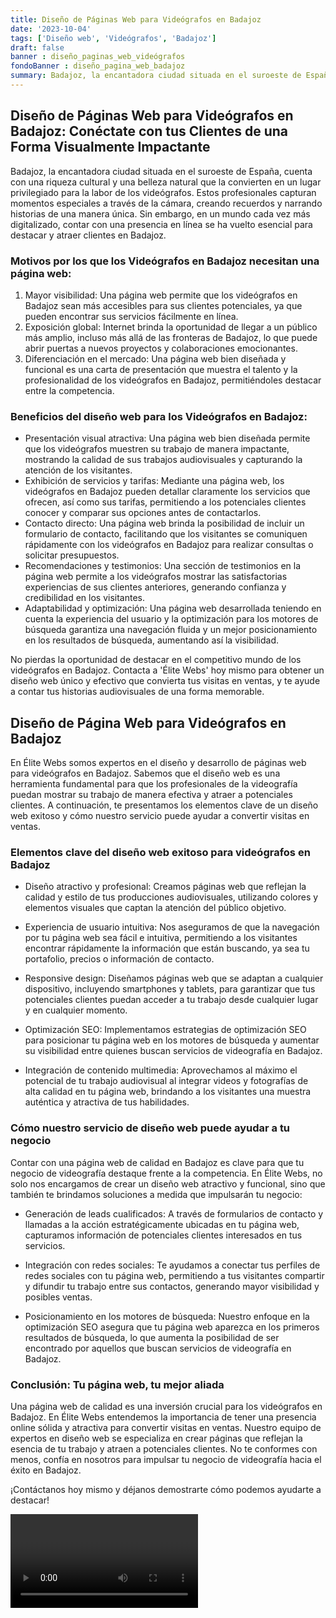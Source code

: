 ```yaml
---
title: Diseño de Páginas Web para Videógrafos en Badajoz
date: '2023-10-04'
tags: ['Diseño web', 'Videógrafos', 'Badajoz']
draft: false
banner : diseño_paginas_web_videógrafos
fondoBanner : diseño_pagina_web_badajoz
summary: Badajoz, la encantadora ciudad situada en el suroeste de España, cuenta con una riqueza cultural y una belleza natural que la convierten en un lugar privilegiado para la labor de los videógrafos. Estos profesionales capturan momentos especiales a través de la cámara, creando recuerdos y narrando historias de una manera única. Sin embargo, en un mundo cada vez más digitalizado, contar con una presencia en línea se ha vuelto esencial para destacar y atraer clientes en Badajoz.
---
```


## Diseño de Páginas Web para Videógrafos en Badajoz: Conéctate con tus Clientes de una Forma Visualmente Impactante

Badajoz, la encantadora ciudad situada en el suroeste de España, cuenta con una riqueza cultural y una belleza natural que la convierten en un lugar privilegiado para la labor de los videógrafos. Estos profesionales capturan momentos especiales a través de la cámara, creando recuerdos y narrando historias de una manera única. Sin embargo, en un mundo cada vez más digitalizado, contar con una presencia en línea se ha vuelto esencial para destacar y atraer clientes en Badajoz.

### Motivos por los que los Videógrafos en Badajoz necesitan una página web:

1. Mayor visibilidad: Una página web permite que los videógrafos en Badajoz sean más accesibles para sus clientes potenciales, ya que pueden encontrar sus servicios fácilmente en línea.  
2. Exposición global: Internet brinda la oportunidad de llegar a un público más amplio, incluso más allá de las fronteras de Badajoz, lo que puede abrir puertas a nuevos proyectos y colaboraciones emocionantes.  
3. Diferenciación en el mercado: Una página web bien diseñada y funcional es una carta de presentación que muestra el talento y la profesionalidad de los videógrafos en Badajoz, permitiéndoles destacar entre la competencia.

### Beneficios del diseño web para los Videógrafos en Badajoz:

- Presentación visual atractiva: Una página web bien diseñada permite que los videógrafos muestren su trabajo de manera impactante, mostrando la calidad de sus trabajos audiovisuales y capturando la atención de los visitantes.  
- Exhibición de servicios y tarifas: Mediante una página web, los videógrafos en Badajoz pueden detallar claramente los servicios que ofrecen, así como sus tarifas, permitiendo a los potenciales clientes conocer y comparar sus opciones antes de contactarlos.  
- Contacto directo: Una página web brinda la posibilidad de incluir un formulario de contacto, facilitando que los visitantes se comuniquen rápidamente con los videógrafos en Badajoz para realizar consultas o solicitar presupuestos.  
- Recomendaciones y testimonios: Una sección de testimonios en la página web permite a los videógrafos mostrar las satisfactorias experiencias de sus clientes anteriores, generando confianza y credibilidad en los visitantes.  
- Adaptabilidad y optimización: Una página web desarrollada teniendo en cuenta la experiencia del usuario y la optimización para los motores de búsqueda garantiza una navegación fluida y un mejor posicionamiento en los resultados de búsqueda, aumentando así la visibilidad.

No pierdas la oportunidad de destacar en el competitivo mundo de los videógrafos en Badajoz. Contacta a 'Élite Webs' hoy mismo para obtener un diseño web único y efectivo que convierta tus visitas en ventas, y te ayude a contar tus historias audiovisuales de una forma memorable.

<GifSeo />

<Cta />

## Diseño de Página Web para Videógrafos en Badajoz

En Élite Webs somos expertos en el diseño y desarrollo de páginas web para videógrafos en Badajoz. Sabemos que el diseño web es una herramienta fundamental para que los profesionales de la videografía puedan mostrar su trabajo de manera efectiva y atraer a potenciales clientes. A continuación, te presentamos los elementos clave de un diseño web exitoso y cómo nuestro servicio puede ayudar a convertir visitas en ventas.

### Elementos clave del diseño web exitoso para videógrafos en Badajoz

- Diseño atractivo y profesional: Creamos páginas web que reflejan la calidad y estilo de tus producciones audiovisuales, utilizando colores y elementos visuales que captan la atención del público objetivo.

- Experiencia de usuario intuitiva: Nos aseguramos de que la navegación por tu página web sea fácil e intuitiva, permitiendo a los visitantes encontrar rápidamente la información que están buscando, ya sea tu portafolio, precios o información de contacto.

- Responsive design: Diseñamos páginas web que se adaptan a cualquier dispositivo, incluyendo smartphones y tablets, para garantizar que tus potenciales clientes puedan acceder a tu trabajo desde cualquier lugar y en cualquier momento.

- Optimización SEO: Implementamos estrategias de optimización SEO para posicionar tu página web en los motores de búsqueda y aumentar su visibilidad entre quienes buscan servicios de videografía en Badajoz. 

- Integración de contenido multimedia: Aprovechamos al máximo el potencial de tu trabajo audiovisual al integrar videos y fotografías de alta calidad en tu página web, brindando a los visitantes una muestra auténtica y atractiva de tus habilidades.

### Cómo nuestro servicio de diseño web puede ayudar a tu negocio

Contar con una página web de calidad en Badajoz es clave para que tu negocio de videografía destaque frente a la competencia. En Élite Webs, no solo nos encargamos de crear un diseño web atractivo y funcional, sino que también te brindamos soluciones a medida que impulsarán tu negocio:

- Generación de leads cualificados: A través de formularios de contacto y llamadas a la acción estratégicamente ubicadas en tu página web, capturamos información de potenciales clientes interesados en tus servicios.

- Integración con redes sociales: Te ayudamos a conectar tus perfiles de redes sociales con tu página web, permitiendo a tus visitantes compartir y difundir tu trabajo entre sus contactos, generando mayor visibilidad y posibles ventas.

- Posicionamiento en los motores de búsqueda: Nuestro enfoque en la optimización SEO asegura que tu página web aparezca en los primeros resultados de búsqueda, lo que aumenta la posibilidad de ser encontrado por aquellos que buscan servicios de videografía en Badajoz.

### Conclusión: Tu página web, tu mejor aliada

Una página web de calidad es una inversión crucial para los videógrafos en Badajoz. En Élite Webs entendemos la importancia de tener una presencia online sólida y atractiva para convertir visitas en ventas. Nuestro equipo de expertos en diseño web se especializa en crear páginas que reflejan la esencia de tu trabajo y atraen a potenciales clientes. No te conformes con menos, confía en nosotros para impulsar tu negocio de videografía hacia el éxito en Badajoz.

¡Contáctanos hoy mismo y déjanos demostrarte cómo podemos ayudarte a destacar!

<Video />

<CtaBot job='Videógrafos' city='Badajoz'/>

<Gmaps query='Badajoz+españa+maps' />